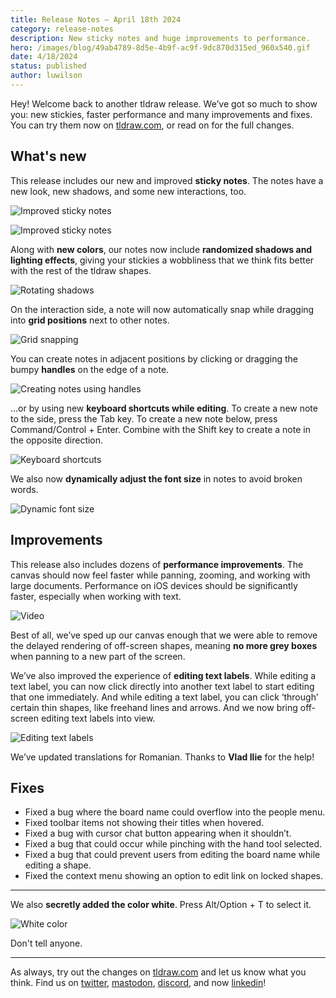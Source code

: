 ```yaml
---
title: Release Notes – April 18th 2024
category: release-notes
description: New sticky notes and huge improvements to performance.
hero: /images/blog/49ab4789-8d5e-4b9f-ac9f-9dc870d315ed_960x540.gif
date: 4/18/2024
status: published
author: luwilson
---
```


Hey! Welcome back to another tldraw release. We’ve got so much to show you: new stickies, faster performance and many improvements and fixes. You can try them now on [tldraw.com](http://tldraw.com/), or read on for the full changes.

## What's new

This release includes our new and improved **sticky notes**. The notes have a new look, new shadows, and some new interactions, too.

![Improved sticky notes](/images/blog/76e09493-71eb-43d9-a38d-97d8b460b848_960x540.gif)

![Improved sticky notes](/images/blog/cb56d96e-04aa-46a3-aa08-365a36845cd3_1838x686.png)

Along with **new colors**, our notes now include **randomized shadows and lighting effects**, giving your stickies a wobbliness that we think fits better with the rest of the tldraw shapes.

![Rotating shadows](/images/blog/3c17d55b-2be3-476d-84d3-5f26696c7809_960x540.gif)

On the interaction side, a note will now automatically snap while dragging into **grid positions** next to other notes.

![Grid snapping](/images/blog/c230f201-88d1-47df-9626-3c743a4e6c7a_722x406.gif)

You can create notes in adjacent positions by clicking or dragging the bumpy **handles** on the edge of a note.

![Creating notes using handles](/images/blog/0deb9327-ee70-4ada-977a-f49d0eb01419_722x406.gif)

…or by using new **keyboard shortcuts while editing**. To create a new note to the side, press the Tab key. To create a new note below, press Command/Control + Enter. Combine with the Shift key to create a note in the opposite direction.

![Keyboard shortcuts](/images/blog/9e3297cf-4643-4d4e-a477-1223c64f0426_722x406.gif)

We also now **dynamically adjust the font size** in notes to avoid broken words.

![Dynamic font size](/images/blog/fdd16a76-2f3e-49ea-9b76-470786d4d304_720x406.gif)

## Improvements

This release also includes dozens of **performance improvements**. The canvas should now feel faster while panning, zooming, and working with large documents. Performance on iOS devices should be significantly faster, especially when working with text.

![Video](blob:https://tldraw.substack.com/80230c44-df2b-4813-bc2c-d67c7d0c5e31)

Best of all, we’ve sped up our canvas enough that we were able to remove the delayed rendering of off-screen shapes, meaning **no more grey boxes** when panning to a new part of the screen.

We’ve also improved the experience of **editing text labels**. While editing a text label, you can now click directly into another text label to start editing that one immediately. And while editing a text label, you can click ‘through’ certain thin shapes, like freehand lines and arrows. And we now bring off-screen editing text labels into view.

![Editing text labels](/images/blog/4d91f68a-829a-4b18-bcef-f37d2ec24bda_960x540.gif)

We’ve updated translations for Romanian. Thanks to **Vlad Ilie** for the help!

## Fixes

- Fixed a bug where the board name could overflow into the people menu.
- Fixed toolbar items not showing their titles when hovered.
- Fixed a bug with cursor chat button appearing when it shouldn’t.
- Fixed a bug that could occur while pinching with the hand tool selected.
- Fixed a bug that could prevent users from editing the board name while editing a shape.
- Fixed the context menu showing an option to edit link on locked shapes.

---

We also **secretly added the color white**. Press Alt/Option + T to select it.

![White color](/images/blog/843628e9-5ac3-43f6-8955-01af129cd380_960x540.gif)

Don't tell anyone.

---

As always, try out the changes on [tldraw.com](https://tldraw.com) and let us know what you think. Find us on [twitter](https://twitter.com/tldraw), [mastodon](https://mas.to/@tldraw), [discord](https://t.co/FbWiDYFD3O), and now [linkedin](https://www.linkedin.com/company/tldraw/)!
